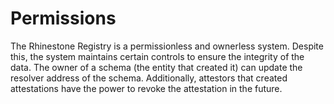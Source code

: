 # Permissions
The Rhinestone Registry is a permissionless and ownerless system. Despite this, the system maintains certain controls to ensure the integrity of the data. The owner of a schema (the entity that created it) can update the resolver address of the schema. Additionally, attestors that created attestations have the power to revoke the attestation in the future.
